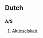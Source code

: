 {{see|Appendix:Variations of "as"}}

==Dutch==
==={{abbreviation|lang=Dutch}}===
'''A/S'''
# {{law}} [[aktieselskab|Aktieselskab]].